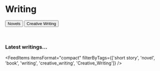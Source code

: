 # Writing

<FeedSearch />

<Link to='novels'>
  <Button style={{marginTop: '8px'}}>Novels</Button>
</Link>

<Link to='creative_writing'>
  <Button style={{marginTop: '8px'}}>Creative Writing</Button>
</Link>

<p>&nbsp;</p>

### Latest writings...

<FeedItems
  itemsFormat="compact"
  filterByTags={['short story', 'novel', 'book', 'writing', 'creative_writing', 'Creative_Writing']}
/>

<p>&nbsp;</p>
